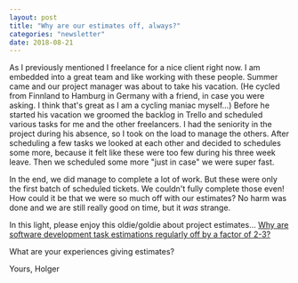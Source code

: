 ```yaml
---
layout: post
title: "Why are our estimates off, always?"
categories: "newsletter"
date: 2018-08-21
---
```

As I previously mentioned I freelance for a nice client right now. I am embedded into a great team and like working with these people. Summer came and our project manager was about to take his vacation. (He cycled from Finnland to Hamburg in Germany with a friend, in case you were asking. I think that's great as I am a cycling maniac myself…)
Before he started his vacation we groomed the backlog in Trello and scheduled various tasks for me and the other freelancers. I had the seniority in the project during his absence, so I took on the load to manage the others.
After scheduling a few tasks we looked at each other and decided to schedules some more, because it felt like these were too few during his three week leave. Then we scheduled some more "just in case" we were super fast.
<!--more-->
In the end, we did manage to complete a lot of work. But these were only the first batch of scheduled tickets. We couldn't fully complete those even! How could it be that we were so much off with our estimates? No harm was done and we are still really good on time, but it *was* strange.

In this light, please enjoy this oldie/goldie about project estimates…
[Why are software development task estimations regularly off by a factor of 2-3?](https://www.quora.com/Why-are-software-development-task-estimations-regularly-off-by-a-factor-of-2-3/answer/Michael-Wolfe)

What are your experiences giving estimates?

Yours,
Holger

